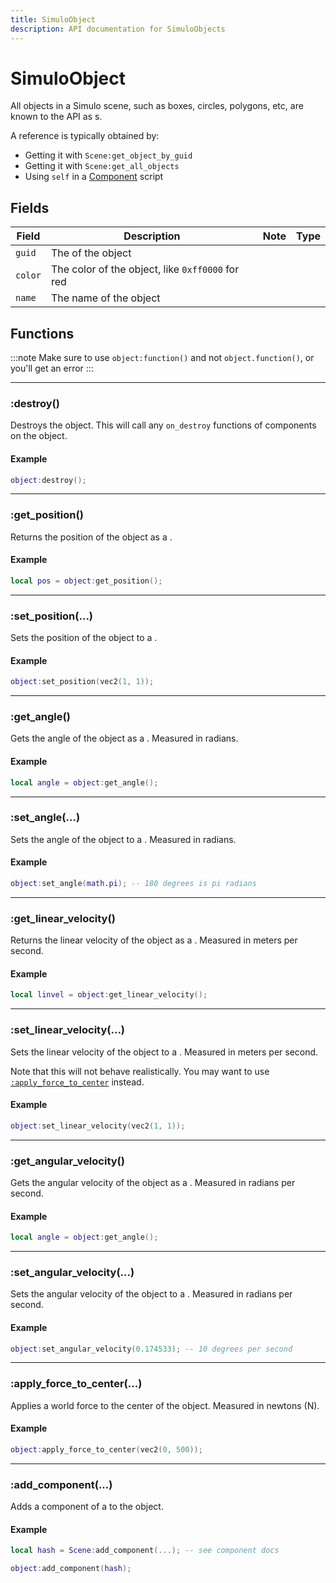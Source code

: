 ```yaml
---
title: SimuloObject
description: API documentation for SimuloObjects
---
```


# SimuloObject

All objects in a Simulo scene, such as boxes, circles, polygons, etc, are known to the API as <Type name="object" />s.

A <Type name="object" /> reference is typically obtained by:
- Getting it with `Scene:get_object_by_guid`
- Getting it with `Scene:get_all_objects`
- Using `self` in a [Component](/api/components/) script

## Fields

| Field     | Description                                                | Note | Type                  |
| --------- | ---------------------------------------------------------- | ---  | --------------------- |
| `guid`    | The <Type name="guid" /> of the object     |      |<Type name="number" /> |
| `color`   | The color of the object, like `0xff0000` for red              |      |<Type name="number" /> |
| `name`   | The name of the object              |      |<Type name="string" /> |

## Functions

:::note
Make sure to use `object:function()` and not `object.function()`, or you'll get an error
:::

---

### \:destroy()

Destroys the object. This will call any `on_destroy` functions of components on the object.

#### Example

```lua
object:destroy();
```

---

### \:get_position()

Returns the position of the object as a <Type name="vec2" />.

#### Example

```lua
local pos = object:get_position();
```

---

### \:set_position(...)

Sets the position of the object to a <Type name="vec2" />.

#### Example

```lua
object:set_position(vec2(1, 1));
```

---

### \:get_angle()

Gets the angle of the object as a <Type name="number" />. Measured in radians.

#### Example

```lua
local angle = object:get_angle();
```

---

### \:set_angle(...)

Sets the angle of the object to a <Type name="number" />. Measured in radians.

#### Example

```lua
object:set_angle(math.pi); -- 180 degrees is pi radians
```

---

### \:get_linear_velocity()

Returns the linear velocity of the object as a <Type name="vec2" />. Measured in meters per second.

#### Example

```lua
local linvel = object:get_linear_velocity();
```

---

### \:set_linear_velocity(...)

Sets the linear velocity of the object to a <Type name="vec2" />. Measured in meters per second.

Note that this will not behave realistically. You may want to use [`:apply_force_to_center`](#apply_force_to_center) instead.

#### Example

```lua
object:set_linear_velocity(vec2(1, 1));
```

---

### \:get_angular_velocity()

Gets the angular velocity of the object as a <Type name="number" />. Measured in radians per second.

#### Example

```lua
local angle = object:get_angle();
```

---

### \:set_angular_velocity(...)

Sets the angular velocity of the object to a <Type name="number" />. Measured in radians per second.

#### Example

```lua
object:set_angular_velocity(0.174533); -- 10 degrees per second
```

---

### \:apply_force_to_center(...)

Applies a world force <Type name="vec2" /> to the center of the object. Measured in newtons (N).

#### Example

```lua
object:apply_force_to_center(vec2(0, 500));
```

---

### \:add_component(...)

Adds a component of a <Type name="hash" /> to the object.

#### Example

```lua
local hash = Scene:add_component(...); -- see component docs

object:add_component(hash);
```

